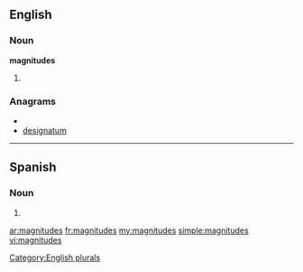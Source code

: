 ==English==

===Noun===
'''magnitudes'''

# {{plural of|[[magnitude]]}}

===Anagrams===
* {{alphagram|adegimnstu}}
* [[designatum#English|designatum]]

[[Category:English plurals]]

----
==Spanish==

===Noun===
{{infl|es|noun form|g=f|g2=p}}

# {{plural of|nocat=1|[[magnitud#Spanish|magnitud]]|lang=es}}

[[ar:magnitudes]]
[[fr:magnitudes]]
[[my:magnitudes]]
[[simple:magnitudes]]
[[vi:magnitudes]]